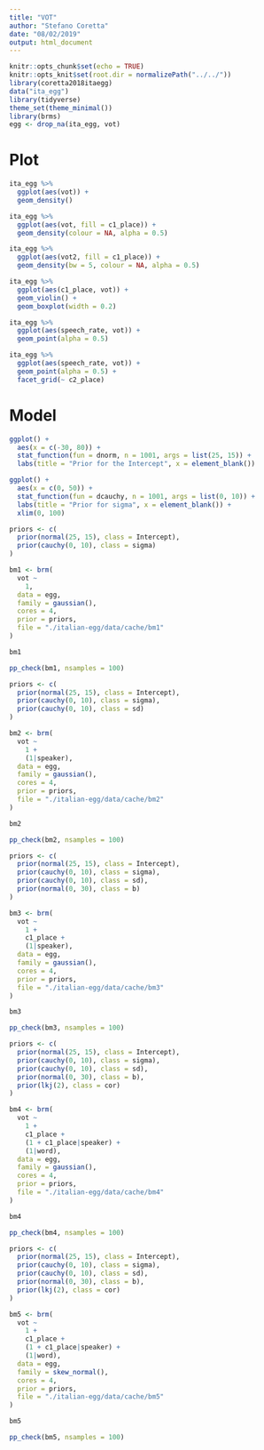 ```yaml
---
title: "VOT"
author: "Stefano Coretta"
date: "08/02/2019"
output: html_document
---
```


```r
knitr::opts_chunk$set(echo = TRUE)
knitr::opts_knit$set(root.dir = normalizePath("../../"))
library(coretta2018itaegg)
data("ita_egg")
library(tidyverse)
theme_set(theme_minimal())
library(brms)
egg <- drop_na(ita_egg, vot)
```

# Plot

```r
ita_egg %>%
  ggplot(aes(vot)) +
  geom_density()

ita_egg %>%
  ggplot(aes(vot, fill = c1_place)) +
  geom_density(colour = NA, alpha = 0.5)

ita_egg %>%
  ggplot(aes(vot2, fill = c1_place)) +
  geom_density(bw = 5, colour = NA, alpha = 0.5)
```


```r
ita_egg %>%
  ggplot(aes(c1_place, vot)) +
  geom_violin() +
  geom_boxplot(width = 0.2)
```

```r
ita_egg %>%
  ggplot(aes(speech_rate, vot)) +
  geom_point(alpha = 0.5)
```

```r
ita_egg %>%
  ggplot(aes(speech_rate, vot)) +
  geom_point(alpha = 0.5) +
  facet_grid(~ c2_place)
```

# Model

```r
ggplot() +
  aes(x = c(-30, 80)) +
  stat_function(fun = dnorm, n = 1001, args = list(25, 15)) +
  labs(title = "Prior for the Intercept", x = element_blank())

ggplot() +
  aes(x = c(0, 50)) +
  stat_function(fun = dcauchy, n = 1001, args = list(0, 10)) +
  labs(title = "Prior for sigma", x = element_blank()) +
  xlim(0, 100)
```


```r
priors <- c(
  prior(normal(25, 15), class = Intercept),
  prior(cauchy(0, 10), class = sigma)
)

bm1 <- brm(
  vot ~
    1,
  data = egg,
  family = gaussian(),
  cores = 4,
  prior = priors,
  file = "./italian-egg/data/cache/bm1"
)

bm1
```

```r
pp_check(bm1, nsamples = 100)
```

```r
priors <- c(
  prior(normal(25, 15), class = Intercept),
  prior(cauchy(0, 10), class = sigma),
  prior(cauchy(0, 10), class = sd)
)

bm2 <- brm(
  vot ~
    1 +
    (1|speaker),
  data = egg,
  family = gaussian(),
  cores = 4,
  prior = priors,
  file = "./italian-egg/data/cache/bm2"
)

bm2
```

```r
pp_check(bm2, nsamples = 100)
```

```r
priors <- c(
  prior(normal(25, 15), class = Intercept),
  prior(cauchy(0, 10), class = sigma),
  prior(cauchy(0, 10), class = sd),
  prior(normal(0, 30), class = b)
)

bm3 <- brm(
  vot ~
    1 +
    c1_place +
    (1|speaker),
  data = egg,
  family = gaussian(),
  cores = 4,
  prior = priors,
  file = "./italian-egg/data/cache/bm3"
)

bm3
```

```r
pp_check(bm3, nsamples = 100)
```

```r
priors <- c(
  prior(normal(25, 15), class = Intercept),
  prior(cauchy(0, 10), class = sigma),
  prior(cauchy(0, 10), class = sd),
  prior(normal(0, 30), class = b),
  prior(lkj(2), class = cor)
)

bm4 <- brm(
  vot ~
    1 +
    c1_place +
    (1 + c1_place|speaker) +
    (1|word),
  data = egg,
  family = gaussian(),
  cores = 4,
  prior = priors,
  file = "./italian-egg/data/cache/bm4"
)

bm4
```

```r
pp_check(bm4, nsamples = 100)
```

```r
priors <- c(
  prior(normal(25, 15), class = Intercept),
  prior(cauchy(0, 10), class = sigma),
  prior(cauchy(0, 10), class = sd),
  prior(normal(0, 30), class = b),
  prior(lkj(2), class = cor)
)

bm5 <- brm(
  vot ~
    1 +
    c1_place +
    (1 + c1_place|speaker) +
    (1|word),
  data = egg,
  family = skew_normal(),
  cores = 4,
  prior = priors,
  file = "./italian-egg/data/cache/bm5"
)

bm5
```

```r
pp_check(bm5, nsamples = 100)
```
